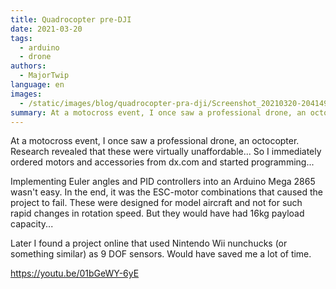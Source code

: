 ```yaml
---
title: Quadrocopter pre-DJI
date: 2021-03-20
tags:
  - arduino
  - drone
authors:
  - MajorTwip
language: en
images:
  - /static/images/blog/quadrocopter-pra-dji/Screenshot_20210320-204149_YouTube.jpg
summary: At a motocross event, I once saw a professional drone, an octocopter. Research revealed that these were virtually unaffordable... So I immediately ordered motors and accessories from dx.com and started programming...
---
```


At a motocross event, I once saw a professional drone, an octocopter. Research revealed that these were virtually unaffordable... So I immediately ordered motors and accessories from dx.com and started programming...

Implementing Euler angles and PID controllers into an Arduino Mega 2865 wasn't easy. In the end, it was the ESC-motor combinations that caused the project to fail. These were designed for model aircraft and not for such rapid changes in rotation speed. But they would have had 16kg payload capacity...

Later I found a project online that used Nintendo Wii nunchucks (or something similar) as 9 DOF sensors. Would have saved me a lot of time.

https://youtu.be/01bGeWY-6yE
